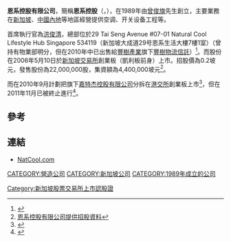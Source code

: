 '''恩系控股有限公司'''，簡稱'''恩系控股'''（'''{{lang-en|Natural Cool Holdings Limited}}'''，{{sgx|5IF}}），在1989年由[[曾俊旗|曾俊旗]]先生創立，主要業務在[[新加坡|新加坡]]、[[中國內地|中國內地]]等地區經營提供空调、开关设备工程等。

首席執行官為[[洪俊清|洪俊清]]，總部位於29 Tai Seng Avenue #07-01 Natural Cool Lifestyle Hub Singapore 534119（新加坡大成道29号恩系生活大樓7樓1室）（曾持有物業部明分，但在2010年中已出售給[[豐樹產業|豐樹產業]]旗下[[豐樹物流信託|豐樹物流信託]]）<ref>{{Cite web |url=http://www.max56.com/news/12253.html |title=恩系向丰树物流 　出售并租回一房地产 2010-08-25  物流网MAX56大物流 |access-date=2012-03-14 |archive-date=2010-11-01 |archive-url=https://web.archive.org/web/20101101195846/http://www.max56.com/news/12253.html |dead-url=yes }}</ref>。而股份在2006年5月10日於[[新加坡交易所|新加坡交易所]]創業板（凱利板前身）上市。招股價為0.2坡元，發售股份為22,000,000股，集資額為4,400,000坡元<ref>[http://info.sgx.com/webipo.nsf/IPOAttachmentsName/NATURAL%20COOL%20HOLDINGS%20LIMITED/$File/NaturalCool(clean).pdf 恩系控股有限公司提供招股資料]{{Dead link|date=2018年6月 |bot=InternetArchiveBot |fix-attempted=no }}</ref>。

而在2010年9月計劃把旗下[[嘉特杰控股有限公司|嘉特杰控股有限公司]]分拆在[[港交所|港交所]]創業板上市<ref>{{Cite web |url=http://naturalcool.listedcompany.com/newsroom/20100930_192510_5IF_B26301258BCD6F9C482577AE003B978B.1.pdf |title=分拆上市通告 |access-date=2012-03-14 |archive-date=2018-09-30 |archive-url=https://web.archive.org/web/20180930041055/http://naturalcool.listedcompany.com/newsroom/20100930_192510_5IF_B26301258BCD6F9C482577AE003B978B.1.pdf |dead-url=no }}</ref>，但在2011年11月已被終止進行<ref>{{Cite web |url=http://naturalcool.listedcompany.com/newsroom/20111123_174851_5IF_C0D1FC7108ABEBBF48257933002EB7AB.1.pdf |title=分拆上市終止通告 |access-date=2012-03-14 |archive-date=2018-09-30 |archive-url=https://web.archive.org/web/20180930040959/http://naturalcool.listedcompany.com/newsroom/20111123_174851_5IF_C0D1FC7108ABEBBF48257933002EB7AB.1.pdf |dead-url=no }}</ref>。

==參考==
{{reflist}}

==連結==
*[http://www.natcool.com NatCool.com] {{Wayback|url=http://www.natcool.com/ |date=20210115233116 }}

[[CATEGORY:營造公司|CATEGORY:營造公司]]
[[CATEGORY:新加坡公司|CATEGORY:新加坡公司]]
[[CATEGORY:1989年成立的公司|CATEGORY:1989年成立的公司]]
[[Category:新加坡股票交易所上市認股證|Category:新加坡股票交易所上市認股證]]